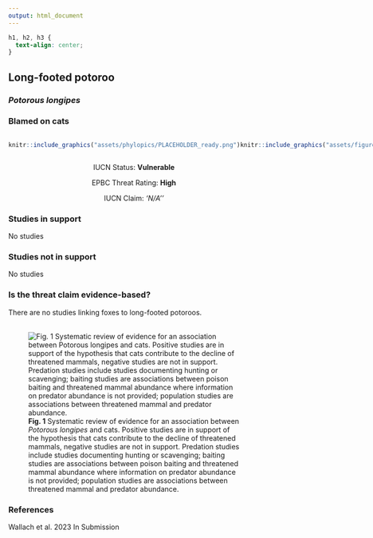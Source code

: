 ```yaml
---
output: html_document
---
```

```css
h1, h2, h3 {
  text-align: center;
}
```

## **Long-footed potoroo**
### *Potorous longipes*
### Blamed on cats

:::: {style="display: flex;"}

::: {}
  ```r
  knitr::include_graphics("assets/phylopics/PLACEHOLDER_ready.png")
  ```
:::

::: {}

:::

::: {}
  ```r
  knitr::include_graphics("assets/figures/Map_Cat_Potorous longipes.png")
  ```
:::

::::
<center>
IUCN Status: **Vulnerable**

EPBC Threat Rating: **High**

IUCN Claim: *'N/A''*

</center>

### Studies in support

No studies

### Studies not in support

No studies

### Is the threat claim evidence-based?

There are no studies linking foxes to long-footed potoroos.
<br>
<br>

![**Fig. 1**  Systematic review of evidence for an association between *Potorous longipes* and cats. Positive studies are in support of the hypothesis that cats contribute to the decline of threatened mammals, negative studies are not in support. Predation studies include studies documenting hunting or scavenging; baiting studies are associations between poison baiting and threatened mammal abundance where information on predator abundance is not provided; population studies are associations between threatened mammal and predator abundance.](assets/figures/Main_Evidence_Cat_Potorous longipes.png)

### References



Wallach et al. 2023 In Submission

